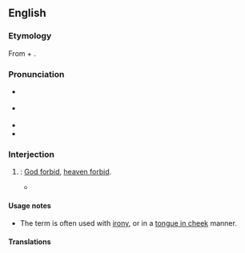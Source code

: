 ==English==
{{was wotd|2021|August|30}}

===Etymology===
From {{m|en|heaven|t=abode of God}} + {{m|en|forfend|t=to avert; to forbid, prohibit}}.

===Pronunciation===
* {{a|RP}} {{IPA|en|/ˌhɛvn̩ fɔːˈfɛnd/|/-fə-/}}
* {{a|GA}} {{IPA|en|/ˌhɛv(ə)n fɔɹˈfɛnd/}}
* {{rhymes|en|ɛnd}}
* {{hyphenation|en|heav|en for|fend}}

===Interjection===
{{en-interj}}

# {{lb|en|dated|or|humorous}} {{non-gloss definition|Used to [[express#Verb|express]] that one [[hope#Verb|hopes]] that something does not [[happen#Verb|happen]]}}: [[God forbid]], [[heaven forbid]].
#: {{synonyms|en|Thesaurus:God forbid}}
#* {{quote-journal|en|author=Scott Murray|title=Why England’s failure is good news for, er, England|editor={{w|Alan Rusbridger}}|newspaper={{w|The Guardian}}|archiveurl=https://web.archive.org/web/20141006013907/https://www.theguardian.com/football/2007/nov/23/sport.comment2|archivedate=6 October 2014|location=London|publisher=[[w:Guardian Media Group|Guardian News & Media]]|date=23 November 2007|issn=0261-3077|oclc=229952407|passage=Now there's an opportunity to employ a man who, '''heaven forfend''', actually thinks about tactics and team balance.}}

====Usage notes====
* The term is often used with [[irony]], or in a [[tongue in cheek]] manner.

====Translations====
{{trans-top|''used to express that one hopes that something does not happen}}
{{trans-mid}}
{{trans-bottom}}
